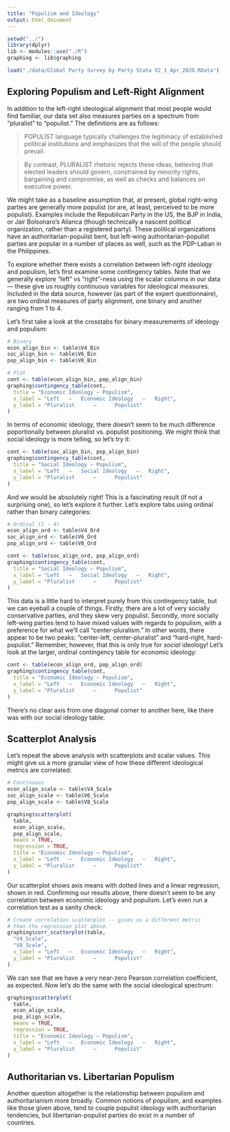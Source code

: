 ```yaml
---
title: "Populism and Ideology"
output: html_document
---
```


```r
setwd("../")
library(dplyr)
lib <- modules::use("./R")
graphing <- lib$graphing

load("./data/Global Party Survey by Party Stata V2_1_Apr_2020.RData")
```

## Exploring Populism and Left-Right Alignment

In addition to the left-right ideological alignment that most people would find familiar, our data set also measures parties on a spectrum from "pluralist" to "populist." The definitions are as follows:

> POPULIST language typically challenges the legitimacy of established political institutions and emphasizes that the will of the people should prevail.

> By contrast, PLURALIST rhetoric rejects these ideas, believing that elected leaders should govern, constrained by minority rights, bargaining and compromise, as well as checks and balances on executive power.

We might take as a baseline assumption that, at present, global right-wing parties are generally more populist (or are, at least, perceived to be more populist). Examples include the Republican Party in the US, the BJP in India, or Jair Bolsonaro's Alianca (though technically a nascent political organization, rather than a registered party). These political organizations have an authoritarian-populist bent, but left-wing authoritarian-populist parties are popular in a number of places as well, such as the PDP-Laban in the Philippines.

To explore whether there exists a correlation between left-right ideology and populism, let's first examine some contingency tables. Note that we generally explore "left" vs "right"-ness using the scalar columns in our data — these give us roughly continuous variables for ideological measures. Included in the data source, however (as part of the expert questionnaire), are two ordinal measures of party alignment, one binary and another ranging from $1$ to $4$. 

Let's first take a look at the crosstabs for binary measurements of ideology and populism:

```r
# Binary
econ_align_bin <- table$V4_Bin
soc_align_bin <- table$V6_Bin
pop_align_bin <- table$V8_Bin

# Plot
cont <- table(econ_align_bin, pop_align_bin)
graphing$contingency_table(cont,
  title = "Economic Ideology — Populism",
  x_label = "Left   —   Economic Ideology   —   Right",
  y_label = "Pluralist      —      Populist"
)
```

In terms of economic ideology, there doesn't seem to be much difference poportionally between pluralist vs. populist positioning. We might think that social ideology is more telling, so let's try it:

```r
cont <- table(soc_align_bin, pop_align_bin)
graphing$contingency_table(cont,
  title = "Social Ideology — Populism",
  x_label = "Left   —   Social Ideology   —   Right",
  y_label = "Pluralist      —      Populist"
)
```

And we would be absolutely right! This is a fascinating result (if not a surprising one), so let's explore it further. Let's explore tabs using ordinal rather than binary categories:

```r
# Ordinal (1 - 4)
econ_align_ord <- table$V4_Ord
soc_align_ord <- table$V6_Ord
pop_align_ord <- table$V8_Ord

cont <- table(soc_align_ord, pop_align_ord)
graphing$contingency_table(cont,
  title = "Social Ideology — Populism",
  x_label = "Left   —   Social Ideology   —   Right",
  y_label = "Pluralist      —      Populist"
)
```

This data is a little hard to interpret purely from this contingency table, but we can eyeball a couple of things. Firstly, there are a lot of very socially conservative parties, and they skew very populist. Secondly, more socially left-wing parties tend to have mixed values with regards to populism, with a preference for what we'll call "center-pluralism." In other words, there appear to be two peaks: "center-left, center-pluralist" and "hard-right, hard-populist." Remember, however, that this is only true for _social_ ideology! Let's look at the larger, ordinal contingency table for economic ideology:

```r
cont <- table(econ_align_ord, pop_align_ord)
graphing$contingency_table(cont,
  title = "Economic Ideology — Populism",
  x_label = "Left   —   Economic Ideology   —   Right",
  y_label = "Pluralist      —      Populist"
)
```

There's no clear axis from one diagonal corner to another here, like there was with our social ideology table.

## Scatterplot Analysis

Let's repeat the above analysis with scatterplots and scalar values. This might give us a more granular view of how these different ideological metrics are correlated:

```r
# Continuous
econ_align_scale <- table$V4_Scale
soc_align_scale <- table$V6_Scale
pop_align_scale <- table$V8_Scale

graphing$scatterplot(
  table,
  econ_align_scale,
  pop_align_scale,
  means = TRUE,
  regression = TRUE,
  title = "Economic Ideology — Populism",
  x_label = "Left   —   Economic Ideology   —   Right",
  y_label = "Pluralist      —      Populist"
)
```

Our scatterplot shows axis means with dotted lines and a linear regression, shown in red. Confirming our results above, there doesn't seem to be any correlation between economic ideology and populism. Let's even run a correlation test as a sanity check:

```r
# Create correlation scatterplot -- gives us a different metric
# than the regression plot above.
graphing$corr_scatterplot(table,
  "V4_Scale",
  "V8_Scale",
  x_label = "Left   —   Economic Ideology   —   Right",
  y_label = "Pluralist      —      Populist"
)
```

We can see that we have a very near-zero Pearson correlation coefficient, as expected. Now let's do the same with the social ideological spectrum:

```r

graphing$scatterplot(
  table,
  econ_align_scale,
  pop_align_scale,
  means = TRUE,
  regression = TRUE,
  title = "Economic Ideology — Populism",
  x_label = "Left   —   Economic Ideology   —   Right",
  y_label = "Pluralist      —      Populist"
)
```

## Authoritarian vs. Libertarian Populism

Another question altogether is the relationship between populism and authoritarianism more broadly. Common notions of populism, and examples like those given above, tend to couple populist ideology with authoritarian tendencies, but libertarian-populist parties do exist in a number of countries.
